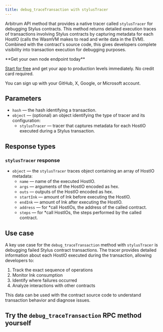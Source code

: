 ---
title: debug_traceTransaction with stylusTracer
---

Arbitrum API method that provides a native tracer called `stylusTracer` for debugging Stylus contracts. This method returns detailed execution traces of transactions involving Stylus contracts by capturing metadata for each HostIO (calls the WasmVM makes to read and write data in the EVM). Combined with the contract's source code, this gives developers complete visibility into transaction execution for debugging purposes.

<Check>
**Get your own node endpoint today**

[Start for free](https://console.chainstack.com/) and get your app to production levels immediately. No credit card required.

You can sign up with your GitHub, X, Google, or Microsoft account.
</Check>


## Parameters

* `hash` — the hash identifying a transaction.
* `object` — (optional) an object identifying the type of tracer and its configuration:
  + `stylusTracer` — tracer that captures metadata for each HostIO executed during a Stylus transaction.

## Response types

### `stylusTracer` response

* `object` — the `stylusTracer` traces object containing an array of HostIO metadata:
  + `name` — name of the executed HostIO.
  + `args` — arguments of the HostIO encoded as hex.
  + `outs` — outputs of the HostIO encoded as hex.
  + `startInk` — amount of Ink before executing the HostIO.
  + `endInk` — amount of Ink after executing the HostIO.
  + `address` — for \*call HostIOs, the address of the called contract.
  + `steps` — for \*call HostIOs, the steps performed by the called contract.

## Use case

A key use case for the `debug_traceTransaction` method with `stylusTracer` is debugging failed Stylus contract transactions. The tracer provides detailed information about each HostIO executed during the transaction, allowing developers to:

1. Track the exact sequence of operations
2. Monitor Ink consumption
3. Identify where failures occurred
4. Analyze interactions with other contracts

This data can be used with the contract source code to understand transaction behavior and diagnose issues.

## Try the `debug_traceTransaction` RPC method yourself